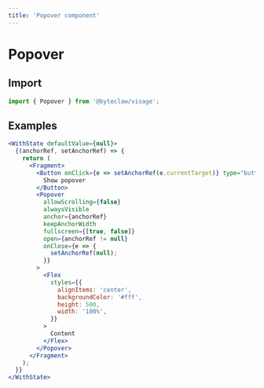 ```yaml
---
title: 'Popover component'
---
```


# Popover

## Import

```js transpile=false
import { Popover } from '@byteclaw/visage';
```

## Examples

```jsx live=true
<WithState defaultValue={null}>
  {(anchorRef, setAnchorRef) => {
    return (
      <Fragment>
        <Button onClick={e => setAnchorRef(e.currentTarget)} type="button">
          Show popover
        </Button>
        <Popover
          allowScrolling={false}
          alwaysVisible
          anchor={anchorRef}
          keepAnchorWidth
          fullscreen={[true, false]}
          open={anchorRef != null}
          onClose={e => {
            setAnchorRef(null);
          }}
        >
          <Flex
            styles={{
              alignItems: 'center',
              backgroundColor: '#fff',
              height: 500,
              width: '100%',
            }}
          >
            Content
          </Flex>
        </Popover>
      </Fragment>
    );
  }}
</WithState>
```
